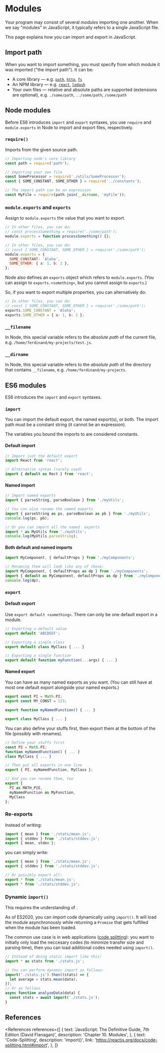 
# Modules

Your program may consist of several _modules_ importing one another. When we say "modules" in JavaScript, it typically refers to a single JavaScript file.

This page explains how you can import and export in JavaScript.

## Import path

When you want to import something, you must specify from which module it was imported ("the import path"). It can be:

- A core library &mdash; e.g. [`path`](https://nodejs.org/dist/latest-v16.x/docs/api/path.html), [`http`](https://nodejs.org/dist/latest-v16.x/docs/api/http.html), [`fs`](https://nodejs.org/dist/latest-v16.x/docs/api/fs.html)
- An NPM library &mdash; e.g. [`react`](https://www.npmjs.com/package/react), [`lodash`](https://www.npmjs.com/package/lodash)
- Your own files &mdash; relative and absolute paths are supported (extensions are optional), e.g. `./some/path`, `../some/path`, `/some/path`

## Node modules

Before ES6 introduces `import` and `export` syntaxes, you use `require` and `module.exports` in Node to import and export files, respectively.

### `require()`

Imports from the given source path.

```js
// Importing node's core library
const path = require('path');

// Importing your own file
const SomeProcessor = require('./utils/SomeProcessor');
const { SOME_CONSTANT, SOME_OTHER } = require('../constants');

// The import path can be an expression
const MyFile = require(path.join(__dirname, 'myFile'));
```

### `module.exports` and `exports`

Assign to `module.exports` the value that you want to export.

```js
// In other files, you can do:
// const processSomething = require('./some/path');
module.exports = function processSomething() {};

// In other files, you can do:
// const { SOME_CONSTANT, SOME_OTHER } = require('./some/path');
module.exports = {
  SOME_CONSTANT: 'Aloha',
  SOME_OTHER: { a: 1, b: 2 },
};
```

Node also defines an `exports` object which refers to `module.exports`. (You can assign to `exports.<something>`, but you cannot assign to `exports`.)

So, if you want to export multiple properties, you can alternatively do:

```js
// In other files, you can do:
// const { SOME_CONSTANT, SOME_OTHER } = require('./some/path');
exports.SOME_CONSTANT = 'Aloha';
exports.SOME_OTHER = { a: 1, b: 2 };
```

### `__filename`

In Node, this special variable refers to the _absolute path_ of the current file, e.g. `/home/ferdinand/my-projects/test.js`.

### `__dirname`

In Node, this special variable refers to the _absolute path_ of the directory that contains `__filename`, e.g. `/home/ferdinand/my-projects`.

## ES6 modules

ES6 introduces the `import` and `export` syntaxes.

### `import`

You can import the default export, the named export(s), or both. The import path must be a constant string (it cannot be an expression).

The variables you bound the imports to are considered constants.

#### Default import

```js
// Import just the default export
import React from 'react';

// Alternative syntax (rarely used)
import { default as Rect } from 'react';
```

#### Named import

```js
// Import named exports
import { parseString, parseBoolean } from './myUtils';

// You can also rename the named exports
import { parseString as ps, parseBoolean as pb } from './myUtils';
console.log(ps, pb);

// Or you can import all the named  exports
import * as MyUtils from './myUtils';
console.log(MyUtils.parseString);
```

#### Both default and named imports

```js
import MyComponent, { defaultProps } from './myComponents';

// Renaming them will look like any of these:
import MyComponent, { defaultProps as dp } from './myComponents';
import { default as MyComponent, defaultProps as dp } from './myComponents';
console.log(dp);
```

### `export`

#### Default export

Use `export default <something>`. There can only be one default export in a module.

```js
// Exporting a default value
export default 'ABCDEEF';

// Exporting a single class
export default class MyClass { ... }

// Exporting a single function
export default function myFunction(...args) { ... }
```

#### Named export

You can have as many named exports as you want. (You can still have at most one default export alongside your named exports.)

```js
export const PI = Math.PI;
export const MY_CONST = 123;

export function myNamedFunction() { ... }

export class MyClass { ... }
```

You can also define your stuffs first, then export them at the bottom of the file (possibly with renames).

```js
// Define your stuffs first
const PI = Math.PI;
function myNamedFunction() { ... }
class MyClass { ... }

// Then put all exports in one line
export { PI, myNamedFunction, MyClass };

// And you can rename them, too
export {
  PI as MATH_PIE,
  myNamedFunction as MyFunction,
  MyClass
};
```

### Re-exports

Instead of writing:

```js
import { mean } from './stats/mean.js';
import { stddev } from './stats/stddev.js';
export { mean, stdev };
```

you can simply write:

```js
export { mean } from './stats/mean.js';
export { stddev } from './stats/stddev.js';

// Or possibly export all:
export * from './stats/mean.js';
export * from './stats/stddev.js';
```

### Dynamic `import()`

<NoteBox type="info">
  This requires the understanding of <Link str="Promises" link="#TODO" />.
</NoteBox>

As of ES2020, you can import code dynamically using `import()`. It will load the module asynchronously while returning a `Promise` that gets fulfilled when the module has been loaded.

The common use case is in web applications ([code splitting](https://reactjs.org/docs/code-splitting.html)): you want to initially only load the neccesary codes (to minimize transfer size and parsing time), then you can load additional codes needed using `import()`.

```js
// Instead of doing static import like this:
import * as stats from './stats.js';

// You can perform dynamic import as follows:
import('./stats.js').then((stats) => {
  let average = stats.mean(data);
});
// Or as follows
async function analyzeData(data) {
  const stats = await import('./stats.js');
}
```

## References

<References
  references={[
    {
      text: 'JavaScript: The Definitive Guide, 7th Edition (David Flanagan)',
      description: 'Chapter 10. Modules',
    },
    {
      text: 'Code-Splitting',
      description: 'import()',
      link: 'https://reactjs.org/docs/code-splitting.html#import',
    },
  ]}
></References>
